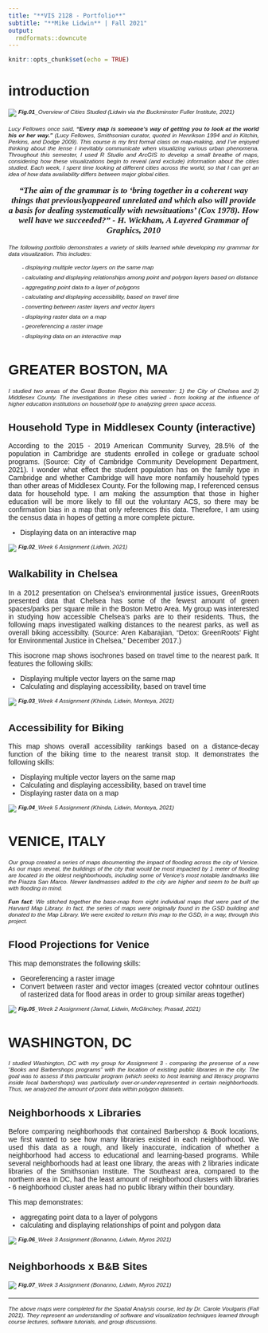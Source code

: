 ```yaml
---
title: "**VIS 2128 - Portfolio**"
subtitle: "**Mike Lidwin** | Fall 2021"
output: 
  rmdformats::downcute
---
```


```r
knitr::opts_chunk$set(echo = TRUE)
```

<style>
body {
text-align: justify}
</style>

<style>
body {
font-family: arial}
</style>

# introduction

[![](thumbnails/focus-01.PNG)](https://mike-lid.github.io/folio/fullsize/focus.pdf){target="_blank"}
\superscript^*__Fig.01___Overview of Cities Studied (Lidwin via the Buckminster Fuller Institute, 2021)*^



\superscript^*Lucy Fellowes once  said, __"Every map is someone’s way of getting you to look at the world his or her  way."__ (Lucy  Fellowes,  Smithsonian  curator,  quoted  in  Henrikson  1994 and in Kitchin, Perkins, and Dodge 2009). This course is my first formal class on map-making, and I've enjoyed thinking about the lense I inevitably communicate when visualizing various urban phenomena. Throughout this semester, I used R Studio and ArcGIS to develop a small breathe of maps, considering  how these visualizations begin to reveal (and exclude) information about the cities studied. Each week, I spent time looking at different cities across the world, so that I can get an idea of how data availability differs between major global cities. *^

<center>
<p style="font-family: times, serif; font-size:13pt; font-style:italic">
    **"The aim of the grammar is to 'bring together in a coherent way things that previouslyappeared unrelated and which also will provide a basis for dealing systematically with newsituations' (Cox 1978). How well have we succeeded?" - H. Wickham, _A Layered Grammar of Graphics_, 2010**
</p>
</center>

\superscript^*The following portfolio demonstrates a variety of skills learned while developing my grammar for data visualization. This includes:*^ 

|        \superscript^*- displaying multiple vector layers on the same map*^  
|        \superscript^*- calculating and displaying relationships among point and polygon layers based on distance*^  
|        \superscript^*- aggregating point data to a layer of polygons*^  
|        \superscript^*- calculating and displaying accessibility, based on travel time*^  
|        \superscript^*- converting between raster layers and vector layers*^  
|        \superscript^*- displaying raster data on a map*^  
|        \superscript^*- georeferencing a raster image*^  
|        \superscript^*- displaying data on an interactive map*^  

# **GREATER BOSTON, MA**
\superscript^*I studied two areas of the Great Boston Region this semester: 1) the City of Chelsea and 2) Middlesex County. The investigations in these cities varied - from looking at the influence of higher education institutions on household type to analyzing green space access.*^


## **Household Type in Middlesex County (interactive) **
According to the 2015 - 2019 American Community Survey, 28.5% of the population in Cambridge are students enrolled in college or graduate school programs. (Source: City of Cambridge Community Development Department, 2021). I wonder what effect the student population has on the family type in Cambridge and whether Cambridge will have more nonfamily household types than other areas of Middlesex County. For the following map, I referenced census data for household type. I am making the assumption that those in higher education will be more likely to fill out the voluntary ACS, so there may be confirmation bias in a map that only references this data. Therefore, I am using the census data in hopes of getting a more complete picture. 

* Displaying data on an interactive map

[![](thumbnails/interactive_map.PNG)](https://mike-lid.github.io/folio/fullsize/LIDWIN_Week6_InteractiveMap.html){target="_blank"}
\superscript^*__Fig.02___Week 6 Assignment (Lidwin, 2021)*^

## **Walkability in Chelsea**
In a 2012 presentation on Chelsea's environmental justice issues, GreenRoots presented data that Chelsea has some of the fewest amount of green spaces/parks per square mile in the Boston Metro Area. My group was interested in studying how accessible Chelsea's parks are to their residents. Thus, the following maps investigated walking distances to the nearest parks, as well as overall biking accessibilty. (Source: Aren Kabarajian, “Detox: GreenRoots’ Fight for Environmental Justice in Chelsea,” December 2017.)

This isocrone map shows isochrones based on travel time to the nearest park. It features the following skills:

* Displaying multiple vector layers on the same map
* Calculating and displaying accessibility, based on travel time

[![](thumbnails/a_chelsea_isocrone.png)](https://mike-lid.github.io/folio/fullsize/a_chelsea_isocrone.pdf){target="_blank"}
\superscript^*__Fig.03___Week 4 Assignment (Khinda, Lidwin, Montoya, 2021)*^


## **Accessibility for Biking**
This map shows overall accessibility rankings based on a distance-decay function of the biking time to the nearest transit stop. It demonstrates the following skills:

* Displaying multiple vector layers on the same map
* Calculating and displaying accessibility, based on travel time
* Displaying raster data on a map

[![](thumbnails/accessibility.png)](https://mike-lid.github.io/folio/fullsize/accessibility.pdf){target="_blank"}
\superscript^*__Fig.04___Week 5 Assignment (Khinda, Lidwin, Montoya, 2021)*^



# **VENICE, ITALY**
\superscript^*Our group created a series of maps documenting the impact of flooding across the city of Venice. As our maps reveal, the buildings of the city that would be most impacted by 1 meter of flooding are located in the oldest neighborhoods, including some of Venice’s most notable landmarks like the Piazza San Marco. Newer landmasses added to the city are higher and seem to be built up with flooding in mind.*^
   
\superscript^*__Fun fact__: We stitched together the base-map from eight individual maps that were part of the Harvard Map Library. In fact, the series of maps were originally found in the GSD building and donated to the Map Library. We were excited to return this map to the GSD, in a way, through this project.*^


## **Flood Projections for Venice**
This map demonstrates the following skills:

* Georeferencing a raster image
* Convert between raster and vector images (created vector cohntour outlines of rasterized data for flood areas in order to group similar areas together)

[![](thumbnails/georeference-01.png)](https://mike-lid.github.io/folio/fullsize/georeference.pdf){target="_blank"}
\superscript^*__Fig.05___Week 2 Assignment (Jamal, Lidwin, McGlinchey, Prasad, 2021)*^


# **WASHINGTON, DC**
\superscript^*I studied Washington, DC with my group for Assignment 3 - comparing the presense of a new "Books and Barbershops programs" with the location of existing public libraries in the city. The goal was to assess if this particular program (which seeks to host learning and literacy programs inside local barbershops) was particularly over-or-under-represented in certain neighborhoods. Thus, we analyzed the amount of point data within polygon datasets.*^

## **Neighborhoods x Libraries**

Before comparing neighborhoods that contained Barbershop & Book locations, we first wanted to see how many libraries existed in each neighborhood.  We used this data as a rough, and likely inaccurate, indication of whether a neighborhood had access to educational and learning-based programs. While several neighborhoods had at least one library, the areas with 2 libraries indicate libraries of the Smithsonian Institute. The Southeast area, compared to the northern area in DC, had  the least amount of neighborhood clusters with libraries - 6 neighborhood cluster areas had no public library within their boundary.

This map demonstrates:

* aggregating point data to a layer of polygons
* calculating and displaying relationships of point and polygon data

[![](thumbnails/dc-libraries-01.png)](https://mike-lid.github.io/folio/fullsize/dc-libraries.pdf){target="_blank"}
\superscript^*__Fig.06___Week 3 Assignment (Bonanno, Lidwin, Myros 2021)*^

## **Neighborhoods x B&B Sites**

[![](thumbnails/dc-bb-01.png)](https://mike-lid.github.io/folio/fullsize/dc-bb.pdf){target="_blank"}
\superscript^*__Fig.07___Week 3 Assignment (Bonanno, Lidwin, Myros 2021)*^

---
\superscript^*_The above maps were completed for the Spatial Analysis course, led by Dr. Carole Voulgaris (Fall 2021). They represent an understanding of software and visualization techniques learned through course lectures, software tutorials, and group discussions._*^



